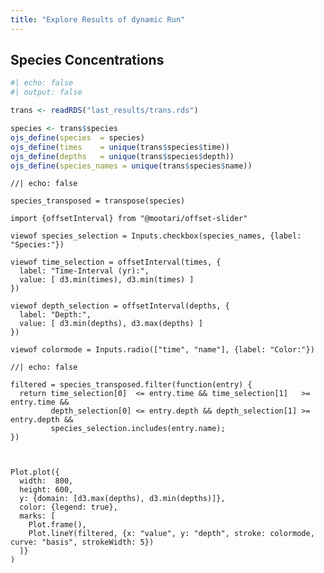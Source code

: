 ```yaml
---
title: "Explore Results of dynamic Run"
---
```


## Species Concentrations


```r
#| echo: false
#| output: false

trans <- readRDS("last_results/trans.rds")

species <- trans$species
ojs_define(species  = species)
ojs_define(times    = unique(trans$species$time))
ojs_define(depths   = unique(trans$species$depth))
ojs_define(species_names = unique(trans$species$name))
```

```ojs
//| echo: false

species_transposed = transpose(species)

import {offsetInterval} from "@mootari/offset-slider"

viewof species_selection = Inputs.checkbox(species_names, {label: "Species:"})

viewof time_selection = offsetInterval(times, {
  label: "Time-Interval (yr):",
  value: [ d3.min(times), d3.min(times) ]
})

viewof depth_selection = offsetInterval(depths, {
  label: "Depth:",
  value: [ d3.min(depths), d3.max(depths) ]
})

viewof colormode = Inputs.radio(["time", "name"], {label: "Color:"})
```


```ojs
//| echo: false

filtered = species_transposed.filter(function(entry) {
  return time_selection[0]  <= entry.time && time_selection[1]   >= entry.time &&
         depth_selection[0] <= entry.depth && depth_selection[1] >= entry.depth &&
         species_selection.includes(entry.name);
})



Plot.plot({
  width:  800,
  height: 600,
  y: {domain: [d3.max(depths), d3.min(depths)]},  
  color: {legend: true},
  marks: [
    Plot.frame(),
    Plot.lineY(filtered, {x: "value", y: "depth", stroke: colormode, curve: "basis", strokeWidth: 5})
  ]}
)
```